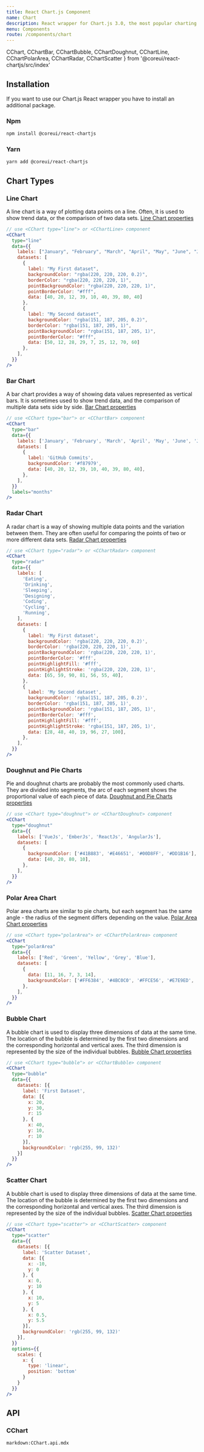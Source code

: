 ```yaml
---
title: React Chart.js Component
name: Chart
description: React wrapper for Chart.js 3.0, the most popular charting library.
menu: Components
route: /components/chart
---
```


  CChart,
  CChartBar,
  CChartBubble,
  CChartDoughnut,
  CChartLine,
  CChartPolarArea,
  CChartRadar,
  CChartScatter 
} from '@coreui/react-chartjs/src/index'

## Installation

If you want to use our Chart.js React wrapper you have to install an additional package.

### Npm

```bash
npm install @coreui/react-chartjs
```

### Yarn

```bash
yarn add @coreui/react-chartjs
```

## Chart Types

### Line Chart

A line chart is a way of plotting data points on a line. Often, it is used to show trend data, or the comparison of two data sets. 
[Line Chart properties](https://www.chartjs.org/docs/latest/charts/line.html#dataset-properties)

<Example>
  <CChartLine
    wrapper={false}
    data={{
      labels: ["January", "February", "March", "April", "May", "June", "July"],
      datasets: [
        {
          label: "My First dataset",
          backgroundColor: "rgba(220, 220, 220, 0.2)",
          borderColor: "rgba(220, 220, 220, 1)",
          pointBackgroundColor: "rgba(220, 220, 220, 1)",
          pointBorderColor: "#fff",
          data: [40, 20, 12, 39, 10, 40, 39]
        },
        {
          label: "My Second dataset",
          backgroundColor: "rgba(151, 187, 205, 0.2)",
          borderColor: "rgba(151, 187, 205, 1)",
          pointBackgroundColor: "rgba(151, 187, 205, 1)",
          pointBorderColor: "#fff",
          data: [50, 12, 28, 29, 7, 25, 12]
        },
      ],
    }}
  />
</Example>

```jsx
// use <CChart type="line"> or <CChartLine> component
<CChart
  type="line" 
  data={{
    labels: ["January", "February", "March", "April", "May", "June", "July"],
    datasets: [
      {
        label: "My First dataset",
        backgroundColor: "rgba(220, 220, 220, 0.2)",
        borderColor: "rgba(220, 220, 220, 1)",
        pointBackgroundColor: "rgba(220, 220, 220, 1)",
        pointBorderColor: "#fff",
        data: [40, 20, 12, 39, 10, 40, 39, 80, 40]
      },
      {
        label: "My Second dataset",
        backgroundColor: "rgba(151, 187, 205, 0.2)",
        borderColor: "rgba(151, 187, 205, 1)",
        pointBackgroundColor: "rgba(151, 187, 205, 1)",
        pointBorderColor: "#fff",
        data: [50, 12, 28, 29, 7, 25, 12, 70, 60]
      },
    ],
  }}
/>
```

### Bar Chart

A bar chart provides a way of showing data values represented as vertical bars. It is sometimes used to show trend data, and the comparison of multiple data sets side by side. [Bar Chart properties](https://www.chartjs.org/docs/latest/charts/bar.html#dataset-properties)

<Example>
  <CChartBar
    data={{
      labels: ['January', 'February', 'March', 'April', 'May', 'June', 'July'],
      datasets: [
        {
          label: 'GitHub Commits',
          backgroundColor: '#f87979',
          data: [40, 20, 12, 39, 10, 40, 39, 80, 40],
        },
      ],
    }}
    labels="months"
  />
</Example>

```jsx
// use <CChart type="bar"> or <CChartBar> component
<CChart
  type="bar"
  data={{
    labels: ['January', 'February', 'March', 'April', 'May', 'June', 'July'],
    datasets: [
      {
        label: 'GitHub Commits',
        backgroundColor: '#f87979',
        data: [40, 20, 12, 39, 10, 40, 39, 80, 40],
      },
    ],
  }}
  labels="months"
/>
```

### Radar Chart

A radar chart is a way of showing multiple data points and the variation between them. They are often useful for comparing the points of two or more different data sets. [Radar Chart properties](https://www.chartjs.org/docs/latest/charts/radar.html#dataset-properties)

<Example>
  <CChartRadar
    data={{
      labels: [
        'Eating',
        'Drinking',
        'Sleeping',
        'Designing',
        'Coding',
        'Cycling',
        'Running',
      ],
      datasets: [
        {
          label: 'My First dataset',
          backgroundColor: 'rgba(220, 220, 220, 0.2)',
          borderColor: 'rgba(220, 220, 220, 1)',
          pointBackgroundColor: 'rgba(220, 220, 220, 1)',
          pointBorderColor: '#fff',
          pointHighlightFill: '#fff',
          pointHighlightStroke: 'rgba(220, 220, 220, 1)',
          data: [65, 59, 90, 81, 56, 55, 40],
        },
        {
          label: 'My Second dataset',
          backgroundColor: 'rgba(151, 187, 205, 0.2)',
          borderColor: 'rgba(151, 187, 205, 1)',
          pointBackgroundColor: 'rgba(151, 187, 205, 1)',
          pointBorderColor: '#fff',
          pointHighlightFill: '#fff',
          pointHighlightStroke: 'rgba(151, 187, 205, 1)',
          data: [28, 48, 40, 19, 96, 27, 100],
        },
      ],
    }}
  />
</Example>

```jsx
// use <CChart type="radar"> or <CChartRadar> component
<CChart 
  type="radar"
  data={{
    labels: [
      'Eating',
      'Drinking',
      'Sleeping',
      'Designing',
      'Coding',
      'Cycling',
      'Running',
    ],
    datasets: [
      {
        label: 'My First dataset',
        backgroundColor: 'rgba(220, 220, 220, 0.2)',
        borderColor: 'rgba(220, 220, 220, 1)',
        pointBackgroundColor: 'rgba(220, 220, 220, 1)',
        pointBorderColor: '#fff',
        pointHighlightFill: '#fff',
        pointHighlightStroke: 'rgba(220, 220, 220, 1)',
        data: [65, 59, 90, 81, 56, 55, 40],
      },
      {
        label: 'My Second dataset',
        backgroundColor: 'rgba(151, 187, 205, 0.2)',
        borderColor: 'rgba(151, 187, 205, 1)',
        pointBackgroundColor: 'rgba(151, 187, 205, 1)',
        pointBorderColor: '#fff',
        pointHighlightFill: '#fff',
        pointHighlightStroke: 'rgba(151, 187, 205, 1)',
        data: [28, 48, 40, 19, 96, 27, 100],
      },
    ],
  }}
/>
```

### Doughnut and Pie Charts

Pie and doughnut charts are probably the most commonly used charts. They are divided into segments, the arc of each segment shows the proportional value of each piece of data. [Doughnut and Pie Charts properties](https://www.chartjs.org/docs/latest/charts/doughnut.html#dataset-properties)

<Example>
  <CChartDoughnut
    data={{
      labels: ['VueJs', 'EmberJs', 'ReactJs', 'AngularJs'],
      datasets: [
        {
          backgroundColor: ['#41B883', '#E46651', '#00D8FF', '#DD1B16'],
          data: [40, 20, 80, 10],
        },
      ],
    }}
  />
</Example>

```jsx
// use <CChart type="doughnut"> or <CChartDoughnut> component
<CChart
  type="doughnut"
  data={{
    labels: ['VueJs', 'EmberJs', 'ReactJs', 'AngularJs'],
    datasets: [
      {
        backgroundColor: ['#41B883', '#E46651', '#00D8FF', '#DD1B16'],
        data: [40, 20, 80, 10],
      },
    ],
  }}
/>
```

### Polar Area Chart

Polar area charts are similar to pie charts, but each segment has the same angle - the radius of the segment differs depending on the value. [Polar Area Chart properties](https://www.chartjs.org/docs/latest/charts/polar.html#dataset-properties)

<Example>
  <CChartPolarArea
    data={{
      labels: ['Red', 'Green', 'Yellow', 'Grey', 'Blue'],
      datasets: [
        {
          data: [11, 16, 7, 3, 14],
          backgroundColor: ['#FF6384', '#4BC0C0', '#FFCE56', '#E7E9ED', '#36A2EB'],
        },
      ],
    }}
  />
</Example>

```jsx
// use <CChart type="polarArea"> or <CChartPolarArea> component
<CChart
  type="polarArea"
  data={{
    labels: ['Red', 'Green', 'Yellow', 'Grey', 'Blue'],
    datasets: [
      {
        data: [11, 16, 7, 3, 14],
        backgroundColor: ['#FF6384', '#4BC0C0', '#FFCE56', '#E7E9ED', '#36A2EB'],
      },
    ],
  }}
/>
```

### Bubble Chart

A bubble chart is used to display three dimensions of data at the same time. The location of the bubble is determined by the first two dimensions and the corresponding horizontal and vertical axes. The third dimension is represented by the size of the individual bubbles. [Bubble Chart properties](https://www.chartjs.org/docs/latest/charts/bubble.html#dataset-properties)

<Example>
  <CChartBubble
    data={{
      datasets: [{
        label: 'First Dataset',
        data: [{
          x: 20,
          y: 30,
          r: 15
        }, {
          x: 40,
          y: 10,
          r: 10
        }],
        backgroundColor: 'rgb(255, 99, 132)'
      }]
    }}
  />
</Example>

```jsx
// use <CChart type="bubble"> or <CChartBubble> component
<CChart
  type="bubble"
  data={{
    datasets: [{
      label: 'First Dataset',
      data: [{
        x: 20,
        y: 30,
        r: 15
      }, {
        x: 40,
        y: 10,
        r: 10
      }],
      backgroundColor: 'rgb(255, 99, 132)'
    }]
  }}
/>
```

### Scatter Chart

A bubble chart is used to display three dimensions of data at the same time. The location of the bubble is determined by the first two dimensions and the corresponding horizontal and vertical axes. The third dimension is represented by the size of the individual bubbles. [Scatter Chart properties](https://www.chartjs.org/docs/latest/charts/scatter.html#dataset-properties)

<Example>
  <CChartScatter
    data={{
      datasets: [{
        label: 'Scatter Dataset',
        data: [{
          x: -10,
          y: 0
        }, {
          x: 0,
          y: 10
        }, {
          x: 10,
          y: 5
        }, {
          x: 0.5,
          y: 5.5
        }],
        backgroundColor: 'rgb(255, 99, 132)'
      }],
    }}
    options={{
      scales: {
        x: {
          type: 'linear',
          position: 'bottom'
        }
      }
    }}
  />
</Example>

```jsx
// use <CChart type="scatter"> or <CChartScatter> component
<CChart
  type="scatter"
  data={{
    datasets: [{
      label: 'Scatter Dataset',
      data: [{
        x: -10,
        y: 0
      }, {
        x: 0,
        y: 10
      }, {
        x: 10,
        y: 5
      }, {
        x: 0.5,
        y: 5.5
      }],
      backgroundColor: 'rgb(255, 99, 132)'
    }],
  }}
  options={{
    scales: {
      x: {
        type: 'linear',
        position: 'bottom'
      }
    }
  }}
/>
```

## API

### CChart

`markdown:CChart.api.mdx`